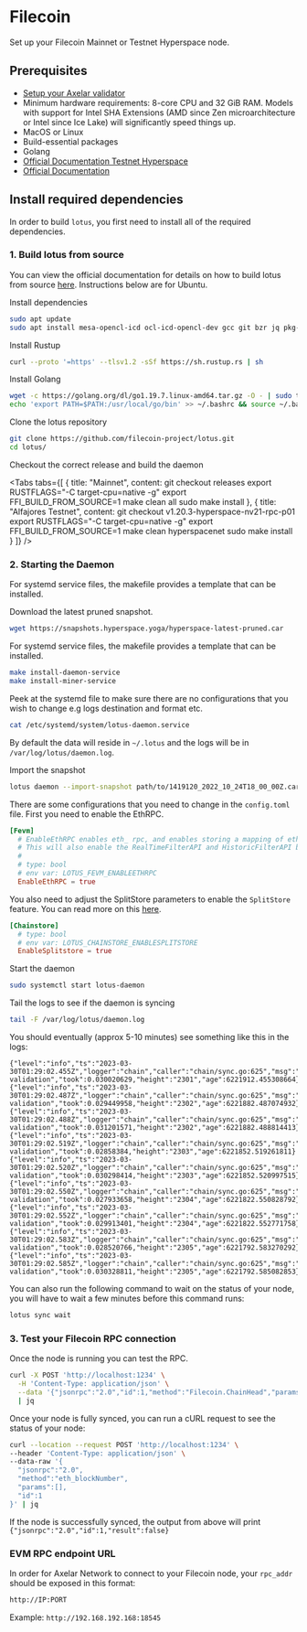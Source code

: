 # Filecoin


Set up your Filecoin Mainnet or Testnet Hyperspace node.

## Prerequisites

- [Setup your Axelar validator](/validator/setup)
- Minimum hardware requirements: 8-core CPU and 32 GiB RAM. Models with support for Intel SHA Extensions (AMD since Zen microarchitecture or Intel since Ice Lake) will significantly speed things up.
- MacOS or Linux
- Build-essential packages
- Golang
- [Official Documentation Testnet Hyperspace](https://kb.factor8.io/docs/filecoin/testnets/hyperspace)
- [Official Documentation](https://lotus.filecoin.io/lotus/install/linux/)

## Install required dependencies

In order to build `lotus`, you first need to install all of the required dependencies.

### 1. Build lotus from source

You can view the official documentation for details on how to build lotus from source [here](https://lotus.filecoin.io/lotus/install/linux/#building-from-source). Instructions below are for Ubuntu.

Install dependencies

```bash
sudo apt update
sudo apt install mesa-opencl-icd ocl-icd-opencl-dev gcc git bzr jq pkg-config curl clang build-essential hwloc libhwloc-dev wget -y && sudo apt upgrade -y
```

Install Rustup

```bash
curl --proto '=https' --tlsv1.2 -sSf https://sh.rustup.rs | sh
```


Install Golang

```bash
wget -c https://golang.org/dl/go1.19.7.linux-amd64.tar.gz -O - | sudo tar -xz -C /usr/local
echo 'export PATH=$PATH:/usr/local/go/bin' >> ~/.bashrc && source ~/.bashrc
```

Clone the lotus repository

```bash
git clone https://github.com/filecoin-project/lotus.git
cd lotus/
```

Checkout the correct release and build the daemon

<Tabs tabs={[
{
title: "Mainnet",
content: <CodeBlock language="bash">
git checkout releases
export RUSTFLAGS="-C target-cpu=native -g"
export FFI_BUILD_FROM_SOURCE=1
make clean all
sudo make install
</CodeBlock>
},
{
title: "Alfajores Testnet",
content: <CodeBlock language="bash">
git checkout v1.20.3-hyperspace-nv21-rpc-p01
export RUSTFLAGS="-C target-cpu=native -g"
export FFI_BUILD_FROM_SOURCE=1
make clean hyperspacenet
sudo make install
</CodeBlock>
}
]} />


### 2. Starting the Daemon

For systemd service files, the makefile provides a template that can be installed.

Download the latest pruned snapshot.

```bash
wget https://snapshots.hyperspace.yoga/hyperspace-latest-pruned.car
```

For systemd service files, the makefile provides a template that can be installed.

```bash
make install-daemon-service
make install-miner-service
```

Peek at the systemd file to make sure there are no configurations that you wish to change e.g logs destination and format etc.

```bash
cat /etc/systemd/system/lotus-daemon.service
```

By default the data will reside in `~/.lotus` and the logs will be in `/var/log/lotus/daemon.log`.

Import the snapshot

```bash
lotus daemon --import-snapshot path/to/1419120_2022_10_24T18_00_00Z.car --halt-after-import
```

There are some configurations that you need to change in the `config.toml` file. First you need to enable the EthRPC.

```toml
[Fevm]
  # EnableEthRPC enables eth_ rpc, and enables storing a mapping of eth transaction hashes to filecoin message Cids.
  # This will also enable the RealTimeFilterAPI and HistoricFilterAPI by default, but they can be disabled by config options above.
  #
  # type: bool
  # env var: LOTUS_FEVM_ENABLEETHRPC
  EnableEthRPC = true
```

You also need to adjust the SplitStore parameters to enable the `SplitStore` feature. You can read more on this [here](https://docs.filecoin.io/mine/lotus/splitstore/).

```toml
[Chainstore]
  # type: bool
  # env var: LOTUS_CHAINSTORE_ENABLESPLITSTORE
  EnableSplitstore = true
```

Start the daemon

```bash
sudo systemctl start lotus-daemon
```

Tail the logs to see if the daemon is syncing

```bash
tail -F /var/log/lotus/daemon.log
```

You should eventually (approx 5-10 minutes) see something like this in the logs:

```logs
{"level":"info","ts":"2023-03-30T01:29:02.455Z","logger":"chain","caller":"chain/sync.go:625","msg":"block validation","took":0.030020629,"height":"2301","age":6221912.455308664}
{"level":"info","ts":"2023-03-30T01:29:02.487Z","logger":"chain","caller":"chain/sync.go:625","msg":"block validation","took":0.029449958,"height":"2302","age":6221882.487074932}
{"level":"info","ts":"2023-03-30T01:29:02.488Z","logger":"chain","caller":"chain/sync.go:625","msg":"block validation","took":0.031201571,"height":"2302","age":6221882.488814413}
{"level":"info","ts":"2023-03-30T01:29:02.519Z","logger":"chain","caller":"chain/sync.go:625","msg":"block validation","took":0.02858384,"height":"2303","age":6221852.519261811}
{"level":"info","ts":"2023-03-30T01:29:02.520Z","logger":"chain","caller":"chain/sync.go:625","msg":"block validation","took":0.030298414,"height":"2303","age":6221852.520997515}
{"level":"info","ts":"2023-03-30T01:29:02.550Z","logger":"chain","caller":"chain/sync.go:625","msg":"block validation","took":0.027933658,"height":"2304","age":6221822.550828792}
{"level":"info","ts":"2023-03-30T01:29:02.552Z","logger":"chain","caller":"chain/sync.go:625","msg":"block validation","took":0.029913401,"height":"2304","age":6221822.552771758}
{"level":"info","ts":"2023-03-30T01:29:02.583Z","logger":"chain","caller":"chain/sync.go:625","msg":"block validation","took":0.028520766,"height":"2305","age":6221792.583270292}
{"level":"info","ts":"2023-03-30T01:29:02.585Z","logger":"chain","caller":"chain/sync.go:625","msg":"block validation","took":0.030328811,"height":"2305","age":6221792.585082853}
```

You can also run the following command to wait on the status of your node, you will have to wait a few minutes before this command runs:

```bash
lotus sync wait
```


### 3. Test your Filecoin RPC connection

Once the node is running you can test the RPC.

```bash
curl -X POST 'http://localhost:1234' \
  -H 'Content-Type: application/json' \
  --data '{"jsonrpc":"2.0","id":1,"method":"Filecoin.ChainHead","params":[]}' \
  | jq
```

Once your node is fully synced, you can run a cURL request to see the status of your node:

```bash
curl --location --request POST 'http://localhost:1234' \
--header 'Content-Type: application/json' \
--data-raw '{
  "jsonrpc":"2.0",
  "method":"eth_blockNumber",
  "params":[],
  "id":1
}' | jq
```

If the node is successfully synced, the output from above will print `{"jsonrpc":"2.0","id":1,"result":false}`

### EVM RPC endpoint URL

In order for Axelar Network to connect to your Filecoin node, your `rpc_addr` should be exposed in this format:

```bash
http://IP:PORT
```

Example:
`http://192.168.192.168:18545`
